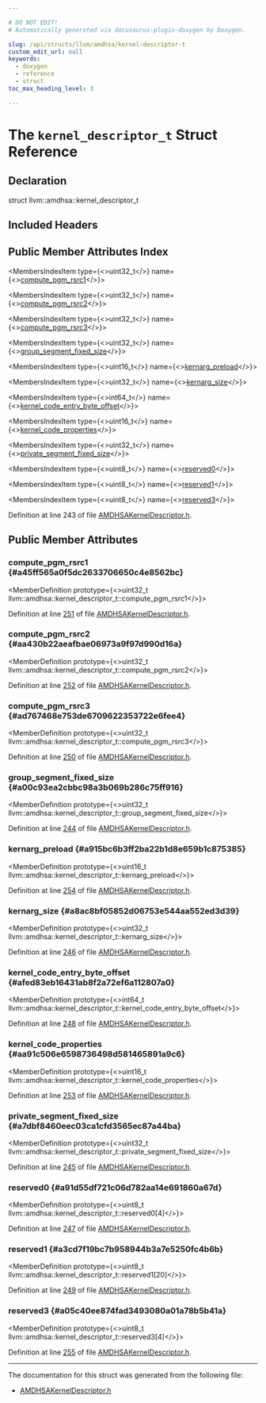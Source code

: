 ```yaml
---

# DO NOT EDIT!
# Automatically generated via docusaurus-plugin-doxygen by Doxygen.

slug: /api/structs/llvm/amdhsa/kernel-descriptor-t
custom_edit_url: null
keywords:
  - doxygen
  - reference
  - struct
toc_max_heading_level: 3

---
```





# The `kernel_descriptor_t` Struct Reference

<DoxygenPage pluginConfig={pluginConfig}>



## Declaration

<CodeBlock>struct llvm::amdhsa::kernel_descriptor_t</CodeBlock>

## Included Headers

<IncludesList>
<IncludesListItem
  filePath="llvm/Support/AMDHSAKernelDescriptor.h"
  permalink="/docs/api/files/include/include/llvm/include/llvm/support/amdhsakerneldescriptor-h"
  isLocal="true" />
</IncludesList>

## Public Member Attributes Index

<MembersIndex>

<MembersIndexItem
  type={<>uint32&#95;t</>}
  name={<><a href="#a45ff565a0f5dc2633706650c4e8562bc">compute&#95;pgm&#95;rsrc1</a></>}>
</MembersIndexItem>

<MembersIndexItem
  type={<>uint32&#95;t</>}
  name={<><a href="#aa430b22aeafbae06973a9f97d990d16a">compute&#95;pgm&#95;rsrc2</a></>}>
</MembersIndexItem>

<MembersIndexItem
  type={<>uint32&#95;t</>}
  name={<><a href="#ad767468e753de6709622353722e6fee4">compute&#95;pgm&#95;rsrc3</a></>}>
</MembersIndexItem>

<MembersIndexItem
  type={<>uint32&#95;t</>}
  name={<><a href="#a00c93ea2cbbc98a3b069b286c75ff916">group&#95;segment&#95;fixed&#95;size</a></>}>
</MembersIndexItem>

<MembersIndexItem
  type={<>uint16&#95;t</>}
  name={<><a href="#a915bc6b3ff2ba22b1d8e659b1c875385">kernarg&#95;preload</a></>}>
</MembersIndexItem>

<MembersIndexItem
  type={<>uint32&#95;t</>}
  name={<><a href="#a8ac8bf05852d06753e544aa552ed3d39">kernarg&#95;size</a></>}>
</MembersIndexItem>

<MembersIndexItem
  type={<>int64&#95;t</>}
  name={<><a href="#afed83eb16431ab8f2a72ef6a112807a0">kernel&#95;code&#95;entry&#95;byte&#95;offset</a></>}>
</MembersIndexItem>

<MembersIndexItem
  type={<>uint16&#95;t</>}
  name={<><a href="#aa91c506e6598736498d581465891a9c6">kernel&#95;code&#95;properties</a></>}>
</MembersIndexItem>

<MembersIndexItem
  type={<>uint32&#95;t</>}
  name={<><a href="#a7dbf8460eec03ca1cfd3565ec87a44ba">private&#95;segment&#95;fixed&#95;size</a></>}>
</MembersIndexItem>

<MembersIndexItem
  type={<>uint8&#95;t</>}
  name={<><a href="#a91d55df721c06d782aa14e691860a67d">reserved0</a></>}>
</MembersIndexItem>

<MembersIndexItem
  type={<>uint8&#95;t</>}
  name={<><a href="#a3cd7f19bc7b958944b3a7e5250fc4b6b">reserved1</a></>}>
</MembersIndexItem>

<MembersIndexItem
  type={<>uint8&#95;t</>}
  name={<><a href="#a05c40ee874fad3493080a01a78b5b41a">reserved3</a></>}>
</MembersIndexItem>

</MembersIndex>


Definition at line 243 of file <a href="/docs/api/files/include/include/llvm/include/llvm/support/amdhsakerneldescriptor-h">AMDHSAKernelDescriptor.h</a>.

<SectionDefinition>

## Public Member Attributes

### compute&#95;pgm&#95;rsrc1 {#a45ff565a0f5dc2633706650c4e8562bc}

<MemberDefinition
  prototype={<>uint32&#95;t llvm::amdhsa::kernel&#95;descriptor&#95;t::compute&#95;pgm&#95;rsrc1</>}>

Definition at line <a href="/docs/api/files/include/include/llvm/include/llvm/support/amdhsakerneldescriptor-h/#l00251">251</a> of file <a href="/docs/api/files/include/include/llvm/include/llvm/support/amdhsakerneldescriptor-h">AMDHSAKernelDescriptor.h</a>.
</MemberDefinition>

### compute&#95;pgm&#95;rsrc2 {#aa430b22aeafbae06973a9f97d990d16a}

<MemberDefinition
  prototype={<>uint32&#95;t llvm::amdhsa::kernel&#95;descriptor&#95;t::compute&#95;pgm&#95;rsrc2</>}>

Definition at line <a href="/docs/api/files/include/include/llvm/include/llvm/support/amdhsakerneldescriptor-h/#l00252">252</a> of file <a href="/docs/api/files/include/include/llvm/include/llvm/support/amdhsakerneldescriptor-h">AMDHSAKernelDescriptor.h</a>.
</MemberDefinition>

### compute&#95;pgm&#95;rsrc3 {#ad767468e753de6709622353722e6fee4}

<MemberDefinition
  prototype={<>uint32&#95;t llvm::amdhsa::kernel&#95;descriptor&#95;t::compute&#95;pgm&#95;rsrc3</>}>

Definition at line <a href="/docs/api/files/include/include/llvm/include/llvm/support/amdhsakerneldescriptor-h/#l00250">250</a> of file <a href="/docs/api/files/include/include/llvm/include/llvm/support/amdhsakerneldescriptor-h">AMDHSAKernelDescriptor.h</a>.
</MemberDefinition>

### group&#95;segment&#95;fixed&#95;size {#a00c93ea2cbbc98a3b069b286c75ff916}

<MemberDefinition
  prototype={<>uint32&#95;t llvm::amdhsa::kernel&#95;descriptor&#95;t::group&#95;segment&#95;fixed&#95;size</>}>

Definition at line <a href="/docs/api/files/include/include/llvm/include/llvm/support/amdhsakerneldescriptor-h/#l00244">244</a> of file <a href="/docs/api/files/include/include/llvm/include/llvm/support/amdhsakerneldescriptor-h">AMDHSAKernelDescriptor.h</a>.
</MemberDefinition>

### kernarg&#95;preload {#a915bc6b3ff2ba22b1d8e659b1c875385}

<MemberDefinition
  prototype={<>uint16&#95;t llvm::amdhsa::kernel&#95;descriptor&#95;t::kernarg&#95;preload</>}>

Definition at line <a href="/docs/api/files/include/include/llvm/include/llvm/support/amdhsakerneldescriptor-h/#l00254">254</a> of file <a href="/docs/api/files/include/include/llvm/include/llvm/support/amdhsakerneldescriptor-h">AMDHSAKernelDescriptor.h</a>.
</MemberDefinition>

### kernarg&#95;size {#a8ac8bf05852d06753e544aa552ed3d39}

<MemberDefinition
  prototype={<>uint32&#95;t llvm::amdhsa::kernel&#95;descriptor&#95;t::kernarg&#95;size</>}>

Definition at line <a href="/docs/api/files/include/include/llvm/include/llvm/support/amdhsakerneldescriptor-h/#l00246">246</a> of file <a href="/docs/api/files/include/include/llvm/include/llvm/support/amdhsakerneldescriptor-h">AMDHSAKernelDescriptor.h</a>.
</MemberDefinition>

### kernel&#95;code&#95;entry&#95;byte&#95;offset {#afed83eb16431ab8f2a72ef6a112807a0}

<MemberDefinition
  prototype={<>int64&#95;t llvm::amdhsa::kernel&#95;descriptor&#95;t::kernel&#95;code&#95;entry&#95;byte&#95;offset</>}>

Definition at line <a href="/docs/api/files/include/include/llvm/include/llvm/support/amdhsakerneldescriptor-h/#l00248">248</a> of file <a href="/docs/api/files/include/include/llvm/include/llvm/support/amdhsakerneldescriptor-h">AMDHSAKernelDescriptor.h</a>.
</MemberDefinition>

### kernel&#95;code&#95;properties {#aa91c506e6598736498d581465891a9c6}

<MemberDefinition
  prototype={<>uint16&#95;t llvm::amdhsa::kernel&#95;descriptor&#95;t::kernel&#95;code&#95;properties</>}>

Definition at line <a href="/docs/api/files/include/include/llvm/include/llvm/support/amdhsakerneldescriptor-h/#l00253">253</a> of file <a href="/docs/api/files/include/include/llvm/include/llvm/support/amdhsakerneldescriptor-h">AMDHSAKernelDescriptor.h</a>.
</MemberDefinition>

### private&#95;segment&#95;fixed&#95;size {#a7dbf8460eec03ca1cfd3565ec87a44ba}

<MemberDefinition
  prototype={<>uint32&#95;t llvm::amdhsa::kernel&#95;descriptor&#95;t::private&#95;segment&#95;fixed&#95;size</>}>

Definition at line <a href="/docs/api/files/include/include/llvm/include/llvm/support/amdhsakerneldescriptor-h/#l00245">245</a> of file <a href="/docs/api/files/include/include/llvm/include/llvm/support/amdhsakerneldescriptor-h">AMDHSAKernelDescriptor.h</a>.
</MemberDefinition>

### reserved0 {#a91d55df721c06d782aa14e691860a67d}

<MemberDefinition
  prototype={<>uint8&#95;t llvm::amdhsa::kernel&#95;descriptor&#95;t::reserved0&#91;4&#93;</>}>

Definition at line <a href="/docs/api/files/include/include/llvm/include/llvm/support/amdhsakerneldescriptor-h/#l00247">247</a> of file <a href="/docs/api/files/include/include/llvm/include/llvm/support/amdhsakerneldescriptor-h">AMDHSAKernelDescriptor.h</a>.
</MemberDefinition>

### reserved1 {#a3cd7f19bc7b958944b3a7e5250fc4b6b}

<MemberDefinition
  prototype={<>uint8&#95;t llvm::amdhsa::kernel&#95;descriptor&#95;t::reserved1&#91;20&#93;</>}>

Definition at line <a href="/docs/api/files/include/include/llvm/include/llvm/support/amdhsakerneldescriptor-h/#l00249">249</a> of file <a href="/docs/api/files/include/include/llvm/include/llvm/support/amdhsakerneldescriptor-h">AMDHSAKernelDescriptor.h</a>.
</MemberDefinition>

### reserved3 {#a05c40ee874fad3493080a01a78b5b41a}

<MemberDefinition
  prototype={<>uint8&#95;t llvm::amdhsa::kernel&#95;descriptor&#95;t::reserved3&#91;4&#93;</>}>

Definition at line <a href="/docs/api/files/include/include/llvm/include/llvm/support/amdhsakerneldescriptor-h/#l00255">255</a> of file <a href="/docs/api/files/include/include/llvm/include/llvm/support/amdhsakerneldescriptor-h">AMDHSAKernelDescriptor.h</a>.
</MemberDefinition>

</SectionDefinition>

<hr/>

The documentation for this struct was generated from the following file:

<ul>
<li><a href="/docs/api/files/include/include/llvm/include/llvm/support/amdhsakerneldescriptor-h">AMDHSAKernelDescriptor.h</a></li>
</ul>

</DoxygenPage>
